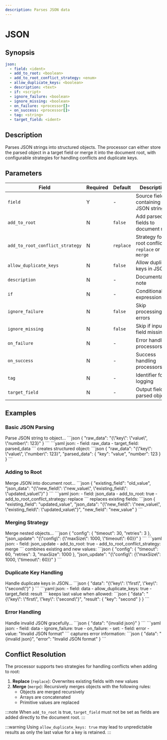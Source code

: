 ```yaml
---
description: Parses JSON data
---
```


# JSON

## Synopsis

```yaml {2}
json:
  - field: <ident>
  - add_to_root: <boolean>
  - add_to_root_conflict_strategy: <enum>
  - allow_duplicate_keys: <boolean>
  - description: <text>
  - if: <script>
  - ignore_failure: <boolean>
  - ignore_missing: <boolean>
  - on_failure: <processor[]>
  - on_success: <processor[]>
  - tag: <string>
  - target_field: <ident>
```

## Description

Parses JSON strings into structured objects. The processor can either store the parsed object in a target field or merge it into the document root, with configurable strategies for handling conflicts and duplicate keys.

## Parameters

|Field|Required|Default|Description|
|---|---|---|---|
|`field`|Y|-|Source field containing JSON string|
|`add_to_root`|N|`false`|Add parsed fields to document root|
|`add_to_root_conflict_strategy`|N|`replace`|Strategy for root conflicts: `replace` or `merge`|
|`allow_duplicate_keys`|N|`false`|Allow duplicate keys in JSON|
|`description`|N|-|Documentation note|
|`if`|N|-|Conditional expression|
|`ignore_failure`|N|`false`|Skip processing errors|
|`ignore_missing`|N|`false`|Skip if input field missing|
|`on_failure`|N|-|Error handling processors|
|`on_success`|N|-|Success handling processors|
|`tag`|N|-|Identifier for logging|
|`target_field`|N|-|Output field for parsed object|

## Examples

### Basic JSON Parsing

<ExampleGrid>
  <CommentCol>
    Parse JSON string to object...
  </CommentCol>
  <CodeCol>
    ```json
    {
      "raw_data": "{\"key\": \"value\", \"number\": 123}"
    }
    ```
    ```yaml
    json:
      - field: raw_data
      - target_field: parsed_data
    ```
  </CodeCol>
  <CommentCol>
    creates structured object:
  </CommentCol>
  <CodeCol>
    ```json
    {
      "raw_data": "{\"key\": \"value\", \"number\": 123}",
      "parsed_data": {
        "key": "value",
        "number": 123
      }
    }
    ```
  </CodeCol>
</ExampleGrid>

### Adding to Root

<ExampleGrid>
  <CommentCol>
    Merge JSON into document root...
  </CommentCol>
  <CodeCol>
    ```json
    {
      "existing_field": "old_value",
      "json_data": "{\"new_field\": \"new_value\", \"existing_field\": \"updated_value\"}"
    }
    ```
    ```yaml
    json:
      - field: json_data
      - add_to_root: true
      - add_to_root_conflict_strategy: replace
    ```
  </CodeCol>
  <CommentCol>
    replaces existing fields:
  </CommentCol>
  <CodeCol>
    ```json
    {
      "existing_field": "updated_value",
      "json_data": "{\"new_field\": \"new_value\", \"existing_field\": \"updated_value\"}",
      "new_field": "new_value"
    }
    ```
  </CodeCol>
</ExampleGrid>

### Merging Strategy

<ExampleGrid>
  <CommentCol>
    Merge nested objects...
  </CommentCol>
  <CodeCol>
    ```json
    {
      "config": {
        "timeout": 30,
        "retries": 3
      },
      "json_update": "{\"config\": {\"maxSize\": 1000, \"timeout\": 60}}"
    }
    ```
    ```yaml
    json:
      - field: json_update
      - add_to_root: true
      - add_to_root_conflict_strategy: merge
    ```
  </CodeCol>
  <CommentCol>
    combines existing and new values:
  </CommentCol>
  <CodeCol>
    ```json
    {
      "config": {
        "timeout": 60,
        "retries": 3,
        "maxSize": 1000
      },
      "json_update": "{\"config\": {\"maxSize\": 1000, \"timeout\": 60}}"
    }
    ```
  </CodeCol>
</ExampleGrid>

### Duplicate Key Handling

<ExampleGrid>
  <CommentCol>
    Handle duplicate keys in JSON...
  </CommentCol>
  <CodeCol>
    ```json
    {
      "data": "{\"key\": \"first\", \"key\": \"second\"}"
    }
    ```
    ```yaml
    json:
      - field: data
      - allow_duplicate_keys: true
      - target_field: result
    ```
  </CodeCol>
  <CommentCol>
    keeps last value when allowed:
  </CommentCol>
  <CodeCol>
    ```json
    {
      "data": "{\"key\": \"first\", \"key\": \"second\"}",
      "result": {
        "key": "second"
      }
    }
    ```
  </CodeCol>
</ExampleGrid>

### Error Handling

<ExampleGrid>
  <CommentCol>
    Handle invalid JSON gracefully...
  </CommentCol>
  <CodeCol>
    ```json
    {
      "data": "{invalid json}"
    }
    ```
    ```yaml
    json:
      - field: data
      - ignore_failure: true
      - on_failure:
          - set:
              - field: error
              - value: "Invalid JSON format"
    ```
  </CodeCol>
  <CommentCol>
    captures error information:
  </CommentCol>
  <CodeCol>
    ```json
    {
      "data": "{invalid json}",
      "error": "Invalid JSON format"
    }
    ```
  </CodeCol>
</ExampleGrid>

## Conflict Resolution

The processor supports two strategies for handling conflicts when adding to root:

1. **Replace** (`replace`): Overwrites existing fields with new values
2. **Merge** (`merge`): Recursively merges objects with the following rules:
   - Objects are merged recursively
   - Arrays are concatenated
   - Primitive values are replaced

:::note
When `add_to_root` is true, `target_field` must not be set as fields are added directly to the document root.
:::

:::warning
Using `allow_duplicate_keys: true` may lead to unpredictable results as only the last value for a key is retained.
:::